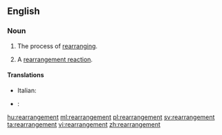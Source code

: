 ==English==

===Noun===
{{en-noun}}

# The process of [[rearranging]].
# {{chemistry}} A [[rearrangement reaction]].

====Translations====
{{trans-top|the process of rearranging}}
{{trans-mid}}
{{trans-bottom}}

{{trans-top|chemistry: rearrangement reaction}}
* Italian: {{t-|it|riarrangiamento|m}}
{{trans-mid}}
{{trans-bottom}}

{{checktrans-top}}
* {{ttbc|fr}}: {{t+|fr|réarrangement|m}}
{{trans-bottom}}

[[hu:rearrangement]]
[[ml:rearrangement]]
[[pl:rearrangement]]
[[sv:rearrangement]]
[[ta:rearrangement]]
[[vi:rearrangement]]
[[zh:rearrangement]]
